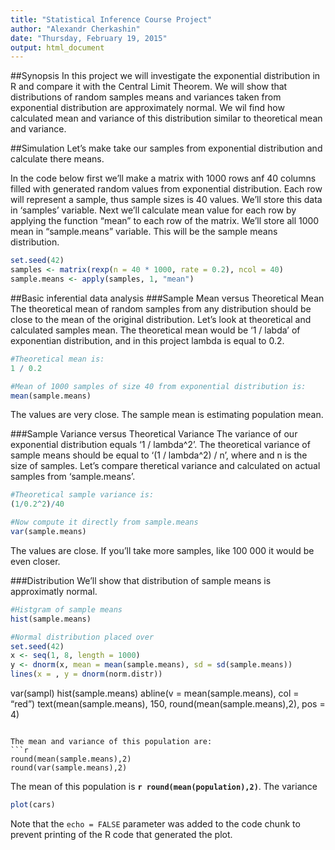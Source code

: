 ```yaml
---
title: "Statistical Inference Course Project"
author: "Alexandr Cherkashin"
date: "Thursday, February 19, 2015"
output: html_document
---
```


##Synopsis
In this project we will investigate the exponential distribution in R and compare it with the Central Limit Theorem. We will show that distributions of random samples means and variances taken from exponential distribution are approximately normal. We wil find how calculated mean and variance of this distribution similar to theoretical mean and variance. 

##Simulation
Let's make take our samples from exponential distribution and calculate there means.

In the code below  first we'll make a matrix with 1000 rows anf 40 columns filled with generated random values from exponential distribution. Each row will represent a sample, thus sample sizes is 40 values. We'll store this data in 'samples' variable.
Next we'll calculate mean value for each row by applying the function "mean" to each row of the matrix. We'll store all 1000 mean in "sample.means" variable. This will be the sample means distribution.
```r
set.seed(42)
samples <- matrix(rexp(n = 40 * 1000, rate = 0.2), ncol = 40)
sample.means <- apply(samples, 1, "mean")
```
##Basic inferential data analysis
###Sample Mean versus Theoretical Mean
The theoretical mean of random samples from any distribution should be close to the mean of the original distribution.
Let's look at theoretical and calculated samples mean. The theoretical mean would be '1 / labda' of exponentian distribution, and in this project lambda is equal to 0.2.
```r
#Theoretical mean is:
1 / 0.2

#Mean of 1000 samples of size 40 from exponential distribution is:
mean(sample.means)
```

The values are very close. The sample mean is estimating population mean.

###Sample Variance versus Theoretical Variance
The variance of our exponential distribution equals '1 / lambda^2'.
The theoretical variance of sample means should be equal to '(1 / lambda^2) / n', where and n is the size of samples.
Let's compare theretical variance and calculated on actual samples from 'sample.means'.
```r
#Theoretical sample variance is:
(1/0.2^2)/40

#Now compute it directly from sample.means
var(sample.means)
```

The values are close. If you'll take more samples, like 100 000 it would be even closer.

###Distribution
We'll show that distribution of sample means is approximatly normal.
```r
#Histgram of sample means
hist(sample.means)

#Normal distribution placed over
set.seed(42)
x <- seq(1, 8, length = 1000)
y <- dnorm(x, mean = mean(sample.means), sd = sd(sample.means))
lines(x = , y = dnorm(norm.distr))

```



var(sampl)
hist(sample.means)
abline(v = mean(sample.means), col = "red")
text(mean(sample.means), 150, round(mean(sample.means),2), pos = 4)
```

The mean and variance of this population are:
```r
round(mean(sample.means),2)
round(var(sample.means),2)
```
The mean of this population is **`r round(mean(population),2)`**.
The variance

```r
plot(cars)
```

Note that the `echo = FALSE` parameter was added to the code chunk to prevent printing of the R code that generated the plot.
